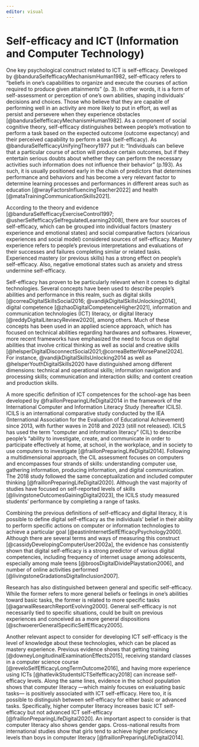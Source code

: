 ```yaml
---
editor: visual
---
```


# Self-efficacy and ICT (Information and Computer Technology)

One key psychological construct related to ICT is self-efficacy. Developed by @banduraSelfefficacyMechanismHuman1982, self-efficacy refers to "beliefs in one's capabilities to organize and execute the courses of action required to produce given attainments" (p. 3). In other words, it is a form of self-assessment or perception of one's own abilities, shaping individuals' decisions and choices. Those who believe that they are capable of performing well in an activity are more likely to put in effort, as well as persist and persevere when they experience obstacles [@banduraSelfefficacyMechanismHuman1982]. As a component of social cognitive theory, self-efficacy distinguishes between people's motivation to perform a task based on the expected outcome (outcome expectancy) and their perceived capability to perform a task (self-efficacy). As @banduraSelfefficacyUnifyingTheory1977 put it: "Individuals can believe that a particular course of action will produce certain outcomes, but if they entertain serious doubts about whether they can perform the necessary activities such information does not influence their behavior" (p.193). As such, it is usually positioned early in the chain of predictors that determines performance and behaviors and has become a very relevant factor to determine learning processes and performances in different areas such as education [@wrayFactorsInfluencingTeacher2022] and health [@mataTrainingCommunicationSkills2021].

According to the theory and evidence [@banduraSelfefficacyExerciseControl1997; @usherSelfefficacySelfregulatedLearning2008], there are four sources of self-efficacy, which can be grouped into individual factors (mastery experience and emotional states) and social comparative factors (vicarious experiences and social model) considered sources of self-efficacy. Mastery experience refers to people's previous interpretations and evaluations of their successes and failures completing similar or related tasks. Experienced mastery (or previous skills) has a strong effect on people's self-efficacy. Also, negative emotional states such as anxiety and stress undermine self-efficacy.

Self-efficacy has proven to be particularly relevant when it comes to digital technologies. Several concepts have been used to describe people's abilities and performance in this realm, such as digital skills [@correaDigitalSkillsSocial2016; @vandijkDigitalSkillsUnlocking2014], digital competence [@zhaoDigitalCompetenceHigher2021], information and communication technologies (ICT) literacy, or digital literacy [@reddyDigitalLiteracyReview2020], among others. Much of these concepts has been used in an applied science approach, which has focused on technical abilities regarding hardwares and softwares. However, more recent frameworks have emphasized the need to focus on digital abilities that involve critical thinking as well as social and creative skills [@helsperDigitalDisconnectSocial2021;@correaBetterWorsePanel2024]. For instance, @vandijkDigitalSkillsUnlocking2014 as well as @helsperYouthDigitalSkills2020 have distinguished among different dimensions: technical and operational skills; information navigation and processing skills; communication and interaction skills; and content creation and production skills.

A more specific definition of ICT competences for the school-age has been developed by @fraillonPreparingLifeDigital2014 in the framework of the International Computer and Information Literacy Study (hereafter ICILS). ICILS is an international comparative study conducted by the IEA (International Association for the Evaluation of Educational Achievement) since 2013, with further waves in 2018 and 2023 (still not released). ICILS has used the term "computer and information literacy" (CIL) to describe people's "ability to investigate, create, and communicate in order to participate effectively at home, at school, in the workplace, and in society to use computers to investigate [@fraillonPreparingLifeDigital2014]. Following a multidimensional approach, the CIL assessment focuses on computers and encompasses four strands of skills: understanding computer use, gathering information, producing information, and digital communication. The 2018 study followed the same conceptualization and included computer thinking [@fraillonPreparingLifeDigital2020]. Although the vast majority of studies have focused on self-reported levels of skills [@livingstoneOutcomesGainingDigital2023], the ICILS study measured students' performance by completing a range of tasks.

Combining the previous definitions of self-efficacy and digital literacy, it is possible to define digital self-efficacy as the individuals' belief in their ability to perform specific actions on computer or information technologies to achieve a particular goal [@eastinInternetSelfEfficacyPsychology2000]. Although there are several terms and ways of measuring this construct [@cassidyDevelopingComputerUser2002a], the evidence has consistently shown that digital self-efficacy is a strong predictor of various digital competencies, including frequency of internet usage among adolescents, especially among male teens [@broosDigitalDividePlaystation2006], and number of online activities performed [@livingstoneGradationsDigitalInclusion2007].

Research has also distinguished between general and specific self-efficacy. While the former refers to more general beliefs or feelings in one's abilities toward basic tasks, the former is related to more specific tasks [@agarwalResearchReportEvolving2000]. General self-efficacy is not necessarily tied to specific situations, could be built on previous experiences and conceived as a more general dispositions [@schwoererGeneralSpecificSelfEfficacy2005].

Another relevant aspect to consider for developing ICT self-efficacy is the level of knowledge about these technologies, which can be placed as mastery experience. Previous evidence shows that getting training [@downeyLongitudinalExaminationEffects2015], receiving standard classes in a computer science course [@reveloSelfEfficacyLongTermOutcome2016], and having more experience using ICTs [@hatlevikStudentsICTSelfefficacy2018] can increase self-efficacy levels. Along the same lines, evidence in the school population shows that computer literacy ---which mainly focuses on evaluating basic tasks--- is positively associated with ICT self-efficacy. Here too, it is possible to distinguish between self-efficacy for either basic or advanced tasks. Specifically, higher computer literacy increases basic ICT self-efficacy but not advanced ICT self-efficacy [@fraillonPreparingLifeDigital2020]. An important aspect to consider is that computer literacy also shows gender gaps. Cross-national results from international studies show that girls tend to achieve higher proficiency levels than boys in computer literacy [@fraillonPreparingLifeDigital2014].
